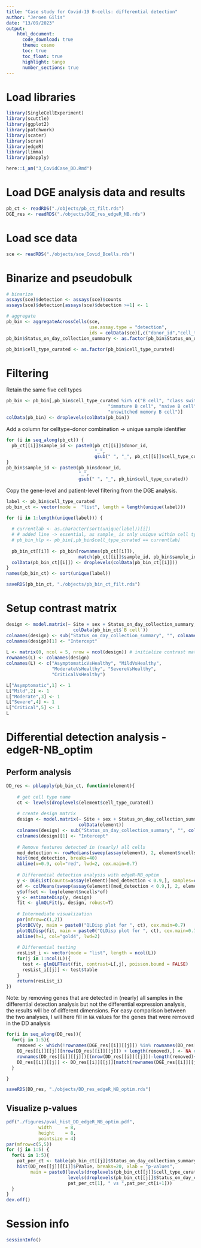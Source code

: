 ```yaml
---
title: "Case study for Covid-19 B-cells: differential detection"
author: "Jeroen Gilis"
date: "13/09/2023"
output:
    html_document:
      code_download: true    
      theme: cosmo
      toc: true
      toc_float: true
      highlight: tango
      number_sections: true
---
```


# Load libraries

```r
library(SingleCellExperiment)
library(scuttle)
library(ggplot2)
library(patchwork)
library(scater)
library(scran)
library(edgeR)
library(limma)
library(pbapply)
```

```r
here::i_am("3_CovidCase_DD.Rmd")
```

# Load DGE analysis data and results

```r
pb_ct <- readRDS("./objects/pb_ct_filt.rds")
DGE_res <- readRDS("./objects/DGE_res_edgeR_NB.rds")
```

# Load sce data

```r
sce <- readRDS("./objects/sce_Covid_Bcells.rds")
```

# Binarize and pseudobulk

```r
# binarize
assays(sce)$detection <- assays(sce)$counts
assays(sce)$detection[assays(sce)$detection >=1] <- 1

# aggregate
pb_bin <- aggregateAcrossCells(sce,
                               use.assay.type = "detection",
                               ids = colData(sce)[,c("donor_id","cell_type_curated")])
pb_bin$Status_on_day_collection_summary <- as.factor(pb_bin$Status_on_day_collection_summary)

pb_bin$cell_type_curated <- as.factor(pb_bin$cell_type_curated)
```

# Filtering

Retain the same five cell types

```r
pb_bin <- pb_bin[,pb_bin$cell_type_curated %in% c("B cell", "class switched memory B cell",
                                      "immature B cell", "naive B cell",
                                      "unswitched memory B cell")]
colData(pb_bin) <- droplevels(colData(pb_bin))
```

Add a column for celltype-donor combination -> unique sample identifier

```r
for (i in seq_along(pb_ct)) {
  pb_ct[[i]]$sample_id <- paste0(pb_ct[[i]]$donor_id, 
                                 "_", 
                                 gsub(" ", "_", pb_ct[[i]]$cell_type_curated))
}
pb_bin$sample_id <- paste0(pb_bin$donor_id, 
                           "_", 
                           gsub(" ", "_", pb_bin$cell_type_curated))
```

Copy the gene-level and patient-level filtering from the DGE analysis.

```r
label <- pb_bin$cell_type_curated
pb_bin_ct <- vector(mode =  "list", length = length(unique(label)))

for (i in 1:length(unique(label))) {
  
  # currentlab <- as.character(sort(unique(label))[i])
  # # added line -> essential, as sample_ is only unique within cell type
  # pb_bin_hlp <- pb_bin[,pb_bin$cell_type_curated == currentlab]
  
  pb_bin_ct[[i]] <- pb_bin[rownames(pb_ct[[i]]),
                           match(pb_ct[[i]]$sample_id, pb_bin$sample_id)]
  colData(pb_bin_ct[[i]]) <- droplevels(colData(pb_bin_ct[[i]]))
}
names(pb_bin_ct) <- sort(unique(label))
```

```r
saveRDS(pb_bin_ct, "./objects/pb_bin_ct_filt.rds")
```

# Setup contrast matrix

```r
design <- model.matrix(~ Site + sex + Status_on_day_collection_summary, 
                         colData(pb_bin_ct$`B cell`))
colnames(design) <- sub("Status_on_day_collection_summary", "", colnames(design))
colnames(design)[1] <- "Intercept"
  
L <- matrix(0, ncol = 5, nrow = ncol(design)) # initialize contrast matrix
rownames(L) <- colnames(design)
colnames(L) <- c("AsymptomaticVsHealthy", "MildVsHealthy", 
                 "ModerateVsHealthy", "SevereVsHealthy",
                 "CriticalVsHealthy")

L["Asymptomatic",1] <- 1
L["Mild",2] <- 1
L["Moderate",3] <- 1
L["Severe",4] <- 1
L["Critical",5] <- 1
L
```

# Differential detection analysis - edgeR-NB_optim

## Perform analysis

```r
DD_res <- pblapply(pb_bin_ct, function(element){
  
    # get cell type name
    ct <- levels(droplevels(element$cell_type_curated))
  
    # create design matrix
    design <- model.matrix(~ Site + sex + Status_on_day_collection_summary, 
                           colData(element))
    colnames(design) <- sub("Status_on_day_collection_summary", "", colnames(design))
    colnames(design)[1] <- "Intercept"
    
    # Remove features detected in (nearly) all cells
    med_detection <- rowMedians(sweep(assay(element), 2, element$ncells, "/"))
    hist(med_detection, breaks=40)
    abline(v=0.9, col="red", lwd=2, cex.main=0.7)
    
    # Differential detection analysis with edgeR-NB_optim
    y <- DGEList(counts=assay(element)[med_detection < 0.9,], samples=colData(element))
    of <- colMeans(sweep(assay(element)[med_detection < 0.9,], 2, element$ncells, "/"))
    y$offset <- log(element$ncells*of)
    y <- estimateDisp(y, design)
    fit <- glmQLFit(y, design, robust=T)
  
    # Intermediate visualization
    par(mfrow=c(1,2))
    plotBCV(y, main = paste0("QLDisp plot for ", ct), cex.main=0.7)
    plotQLDisp(fit, main = paste0("QLDisp plot for ", ct), cex.main=0.7)
    abline(h=1, col="gold4", lwd=2)
    
    # Differential testing
    resList_i <- vector(mode = "list", length = ncol(L))
    for(j in 1:ncol(L)){
      test <- glmQLFTest(fit, contrast=L[,j], poisson.bound = FALSE)
      resList_i[[j]] <- test$table
    }
    return(resList_i)
})
```

Note: by removing genes that are detected in (nearly) all samples in the
differential detection analysis but not the differential expression analysis,
the results will be of different dimensions. For easy comparison between the two
analyses, I will here fill in `NA` values for the genes that were removed in the
DD analysis

```r
for(i in seq_along(DD_res)){
  for(j in 1:5){
    removed <- which(!rownames(DGE_res[[i]][[j]]) %in% rownames(DD_res[[i]][[j]])) # detect removed genes
    DD_res[[i]][[j]][nrow(DD_res[[i]][[j]]) + length(removed),] <- NA # add NA values for removed genes
    rownames(DD_res[[i]][[j]])[(nrow(DD_res[[i]][[j]])-length(removed)+1):nrow(DD_res[[i]][[j]])] <- rownames(DGE_res[[i]][[j]])[removed] # add rownames for removed genes
    DD_res[[i]][[j]] <- DD_res[[i]][[j]][match(rownames(DGE_res[[i]][[j]]), rownames(DD_res[[i]][[j]])),] # correct order    
  }

}

saveRDS(DD_res, "./objects/DD_res_edgeR_NB_optim.rds")
```

## Visualize p-values

```r
pdf("./figures/pval_hist_DD_edgeR_NB_optim.pdf",
            width     = 8,
            height    = 8,
            pointsize = 4)
par(mfrow=c(5,5))
for (j in 1:5) {
  for(i in 1:5){
    pat_per_ct <- table(pb_bin_ct[[j]]$Status_on_day_collection_summary)
    hist(DD_res[[j]][[i]]$PValue, breaks=20, xlab = "p-values",
         main = paste0(levels(droplevels(pb_bin_ct[[j]]$cell_type_curated)), " \n ", 
                       levels(droplevels(pb_bin_ct[[j]]$Status_on_day_collection_summary))[i+1], " - ",
                       pat_per_ct[1], " vs ",pat_per_ct[i+1]))
  }
}
dev.off()
```

# Session info

```r
sessionInfo()
```
